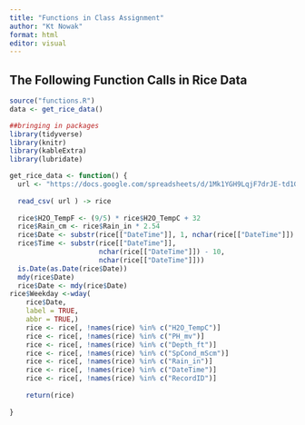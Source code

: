 ```yaml
---
title: "Functions in Class Assignment"
author: "Kt Nowak"
format: html
editor: visual
---
```


## The Following Function Calls in Rice Data


```r
source("functions.R")
data <- get_rice_data()
```

```r
##bringing in packages
library(tidyverse)
library(knitr)
library(kableExtra)
library(lubridate)

```

```r

get_rice_data <- function() { 
  url <- "https://docs.google.com/spreadsheets/d/1Mk1YGH9LqjF7drJE-td1G_JkdADOU0eMlrP01WFBT8s/pub?gid=0&single=true&output=csv"
  
  read_csv( url ) -> rice
  
  rice$H2O_TempF <- (9/5) * rice$H2O_TempC + 32 
  rice$Rain_cm <- rice$Rain_in * 2.54
  rice$Date <- substr(rice[["DateTime"]], 1, nchar(rice[["DateTime"]]) - 11)
  rice$Time <- substr(rice[["DateTime"]], 
                      nchar(rice[["DateTime"]]) - 10,
                      nchar(rice[["DateTime"]]))
  is.Date(as.Date(rice$Date))
  mdy(rice$Date)
  rice$Date <- mdy(rice$Date)
rice$Weekday <-wday(
    rice$Date,
    label = TRUE,
    abbr = TRUE,)
    rice <- rice[, !names(rice) %in% c("H2O_TempC")]
    rice <- rice[, !names(rice) %in% c("PH_mv")]
    rice <- rice[, !names(rice) %in% c("Depth_ft")]
    rice <- rice[, !names(rice) %in% c("SpCond_mScm")]
    rice <- rice[, !names(rice) %in% c("Rain_in")]
    rice <- rice[, !names(rice) %in% c("DateTime")]
    rice <- rice[, !names(rice) %in% c("RecordID")]
    
    return(rice)
  
}

```


